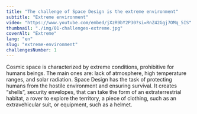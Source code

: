 ```yaml
---
title: "The challenge of Space Design is the extreme environment"
subtitle: "Extreme environment"
video: "https://www.youtube.com/embed/jXzR9bY2P30?si=RnZ42Ggj7OMq_5IS"
thumbnail: "./img/01-challenges-extreme.jpg"
coverAlt: "Extreme"
lang: "en"
slug: "extreme-environment"
challengesNumber: 1
---
```


Cosmic space is characterized by extreme conditions, prohibitive for humans beings. The main ones are: lack of atmosphere, high temperature ranges, and solar radiation. Space Design has the task of protecting humans from the hostile environment and ensuring survival. It creates “shells”, security envelopes, that can take the form of an extraterrestrial habitat, a rover to explore the territory, a piece of clothing, such as an extravehicular suit, or equipment, such as a helmet. 